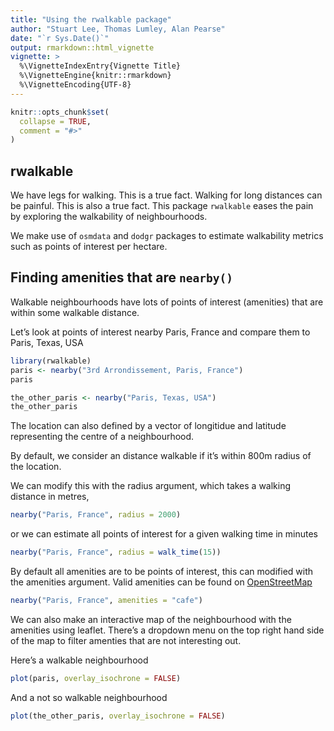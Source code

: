 ```yaml
---
title: "Using the rwalkable package"
author: "Stuart Lee, Thomas Lumley, Alan Pearse"
date: "`r Sys.Date()`"
output: rmarkdown::html_vignette
vignette: >
  %\VignetteIndexEntry{Vignette Title}
  %\VignetteEngine{knitr::rmarkdown}
  %\VignetteEncoding{UTF-8}
---
```


```r
knitr::opts_chunk$set(
  collapse = TRUE,
  comment = "#>"
)
```

## rwalkable

We have legs for walking. This is a true fact. Walking for long distances can 
be painful. This is also a true fact. This package `rwalkable` eases the pain
by exploring the walkability of neighbourhoods.

We make use of `osmdata` and `dodgr` packages to estimate walkability metrics
such as points of interest per hectare. 

## Finding amenities that are `nearby()`

Walkable neighbourhoods have lots of points of interest (amenities) 
that are within some walkable distance.  

Let's look at points of interest nearby Paris, France and compare them
to Paris, Texas, USA
```r
library(rwalkable)
paris <- nearby("3rd Arrondissement, Paris, France")
paris

the_other_paris <- nearby("Paris, Texas, USA")
the_other_paris
```

The location can also defined by a vector of longitidue and latitude 
representing the centre of a neighbourhood.

By default, we consider an distance walkable if it's within 800m radius
of the location. 

We can modify this with the radius argument, which takes
a walking distance in metres,

```r
nearby("Paris, France", radius = 2000)
```

or we can estimate all points of interest for a given walking time in minutes

```r
nearby("Paris, France", radius = walk_time(15))
```

By default all amenities are to be points of interest, this can modified
with the amenities argument. Valid amenities can be found on 
[OpenStreetMap](https://wiki.openstreetmap.org/wiki/Key:amenity)

```r
nearby("Paris, France", amenities = "cafe")
```

We can also make an interactive map of the neighbourhood with the 
amenities using leaflet. There's a dropdown menu on the top right hand 
side of the map to filter amenties that are not interesting out.

Here's a walkable neighbourhood
```r
plot(paris, overlay_isochrone = FALSE)
```

And a not so walkable neighbourhood

```r
plot(the_other_paris, overlay_isochrone = FALSE)
```
